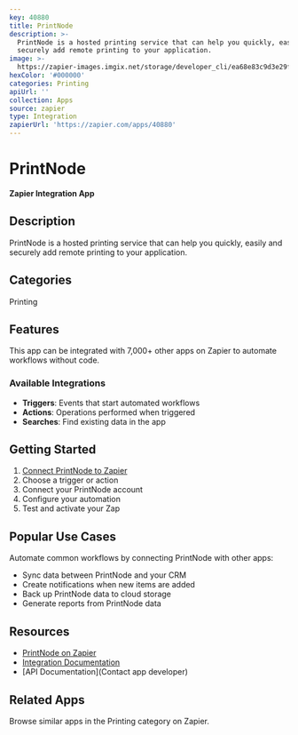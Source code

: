 ```yaml
---
key: 40880
title: PrintNode
description: >-
  PrintNode is a hosted printing service that can help you quickly, easily and
  securely add remote printing to your application.
image: >-
  https://zapier-images.imgix.net/storage/developer_cli/ea68e83c9d3e29fe05969121af52c2ef.png?auto=format%2Ccompress&ixlib=python-3.0.0&q=50
hexColor: '#000000'
categories: Printing
apiUrl: ''
collection: Apps
source: zapier
type: Integration
zapierUrl: 'https://zapier.com/apps/40880'
---
```

# PrintNode

**Zapier Integration App**

## Description

PrintNode is a hosted printing service that can help you quickly, easily and securely add remote printing to your application.

## Categories

Printing

## Features

This app can be integrated with 7,000+ other apps on Zapier to automate workflows without code.

### Available Integrations

- **Triggers**: Events that start automated workflows
- **Actions**: Operations performed when triggered
- **Searches**: Find existing data in the app

## Getting Started

1. [Connect PrintNode to Zapier](https://zapier.com/apps/40880)
2. Choose a trigger or action
3. Connect your PrintNode account
4. Configure your automation
5. Test and activate your Zap

## Popular Use Cases

Automate common workflows by connecting PrintNode with other apps:

- Sync data between PrintNode and your CRM
- Create notifications when new items are added
- Back up PrintNode data to cloud storage
- Generate reports from PrintNode data

## Resources

- [PrintNode on Zapier](https://zapier.com/apps/40880)
- [Integration Documentation](https://zapier.com/apps/40880/integrations)
- [API Documentation](Contact app developer)

## Related Apps

Browse similar apps in the Printing category on Zapier.
